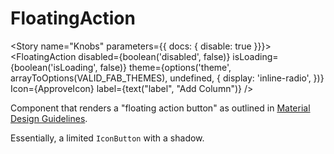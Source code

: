 

<Meta title="Components/FloatingAction" decorators={[withKnobs]} component={FloatingAction} />

# FloatingAction

<ImportPath component={FloatingAction} />

<Story name="Knobs" parameters={{ docs: { disable: true }}}>
  <FloatingAction
    disabled={boolean('disabled', false)}
    isLoading={boolean('isLoading', false)}
    theme={options('theme', arrayToOptions(VALID_FAB_THEMES), undefined, {
      display: 'inline-radio',
    })}
    Icon={ApproveIcon}
    label={text("label", "Add Column")}
  />
</Story>

<Preview isExpanded>
  <FloatingAction
    Icon={ApproveIcon}
    label="Add Column"
  />
</Preview>


<Props of={FloatingAction} />

Component that renders a "floating action button" as outlined in [Material Design
Guidelines](https://material.io/components/buttons-floating-action-button/).

Essentially, a limited `IconButton` with a shadow.